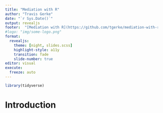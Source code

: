 ```yaml
---
title: "Mediation with R"
author: "Travis Gerke"
date: "`r Sys.Date()`"
output: revealjs
footer:  "[Mediation with R](https://github.com/tgerke/mediation-with-r)"
#logo: "img/some-logo.png"
format: 
  revealjs: 
    theme: [night, slides.scss]
    highlight-style: a11y
    transition: fade
    slide-number: true
editor: visual
execute:
  freeze: auto
---
```


```{=html}
<!--#
Quarto revealjs styling credit: 
https://github.com/shannonpileggi/iterating-well-with-purrr
-->
```
```r
library(tidyverse)
```

# Introduction
